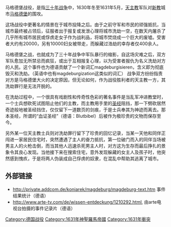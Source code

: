 马格德堡战役，是指[[三十年战争|三十年战争]]中，1630年冬至1631年5月，[[天主教|天主教]]军队对[[新教|新教]]城市[[马格德堡|马格德堡]]的围攻。

这场战役中更著名的情景在于城市投降之后。由于之前守军和市民的顽强抵抗，当城市最终被占领后，征服者出于报复或发泄心理将城市洗劫一空，在数天内屠杀了几乎所有城市居民或俘虏走女子作为战利品，将城市焚烧成一个巨大的废墟。受害者大约有20000，另有10000妇女被带走，而躲藏过浩劫的幸存者仅400余人。

马格德堡之战，也就成为了三十年战争中军队暴行的缩影，自这场灾难之后，双方军队愈加无所禁忌而疯狂，或出于互相报复心理，以为受害者报仇为名义洗劫对方的人民。这个事件也为德语贡献了一个新词汇magdeburgisieren，含义即为彻底毁灭和洗劫。（英语中也有magdeburgization这类似的词汇）
战争双方纷纷指责对方是马格德堡大火的决定原因，但无论如何，作为战役胜利者的天主教一方，其洗劫罪行是无法开脱的。

在洗劫过程中，一个很具有戏剧性和传奇性色彩的著名事件是当乱军冲进教堂时，一个士兵想砍死试图阻止他们的主教，而主教用手里的[[圣经|圣经]]阻挡，那一下劈砍居然奇迹般地被圣经挡住，仅仅留下一道数页的剑痕，于是士兵奉其为神迹而离去。那本圣经，所谓的“血证圣经”（德语：Blutbibel）后被作为极珍贵的文物而保存至今。

另外某一位天主教士兵则对洗劫罪行留下了珍贵的回忆记录，当某一天他和同伴正闯进一家居民住宅时，突然遭遇了主人的奋力抵抗，第一位破门而入的同伴当场被男主人的火枪击倒，而当其他人迅速杀死男主人时，对方这为生存而最后挣扎的景象令其良心发现。当他接下来在搜索住宅，意外发现躲藏的女主人及孩子时，他突然感到愧疚，于是将两人伪装成自己俘虏的奴隶，在混乱中帮助其逃离了城市。

== 外部链接 ==
* http://private.addcom.de/koniarek/magdeburg/magdeburg-text.htm 事件结果统计（德语）
* http://www.arte-tv.com/de/wissen-entdeckung/1210292.html{{Dead link|date=2018年7月 |bot=InternetArchiveBot |fix-attempted=yes }}, 由arte电视台拍摄的事件记录片（德语）

{{Authority control}}

[[Category:德国战役|Category:德国战役]]
[[Category:1631年神聖羅馬帝國|Category:1631年神聖羅馬帝國]]
[[Category:1631年衝突|Category:1631年衝突]]